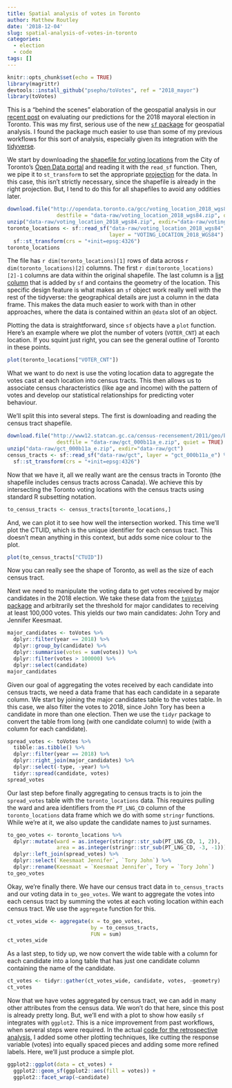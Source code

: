 ```yaml
---
title: Spatial analysis of votes in Toronto
author: Matthew Routley
date: '2018-12-04'
slug: spatial-analysis-of-votes-in-toronto
categories:
  - election
  - code
tags: []
---
```


```r
knitr::opts_chunk$set(echo = TRUE)
library(magrittr)
devtools::install_github("psepho/toVotes", ref = "2018_mayor")
library(toVotes)
```

This is a "behind the scenes" elaboration of the geospatial analysis in our [recent post][post] on evaluating our predictions for the 2018 mayoral election in Toronto. This was my first, serious use of the new [`sf` package][sf] for geospatial analysis. I found the package much easier to use than some of my previous workflows for this sort of analysis, especially given its integration with the [tidyverse][tv].

  [post]:http://www.psephoanalytics.ca/2018/11/reviewing-our-2018-mayoral-race.html
  [sf]:https://r-spatial.github.io/sf/
  [tv]:https://www.tidyverse.org/

We start by downloading the [shapefile for voting locations][vloc] from the City of Toronto's [Open Data portal][odata] and reading it with the `read_sf` function. Then, we pipe it to `st_transform` to set the appropriate [projection][proj] for the data. In this case, this isn't strictly necessary, since the shapefile is already in the right projection. But, I tend to do this for all shapefiles to avoid any oddities later.

  [vloc]:https://www.toronto.ca/city-government/data-research-maps/open-data/open-data-catalogue/#370e7072-0ba7-e477-121e-78ba5dac9649
  [odata]:https://www.toronto.ca/city-government/data-research-maps/open-data/
  [proj]:https://en.wikipedia.org/wiki/Map_projection

```r
download.file("http://opendata.toronto.ca/gcc/voting_location_2018_wgs84.zip",
                destfile = "data-raw/voting_location_2018_wgs84.zip", quiet = TRUE)
unzip("data-raw/voting_location_2018_wgs84.zip", exdir="data-raw/voting_location_2018_wgs84")
toronto_locations <- sf::read_sf("data-raw/voting_location_2018_wgs84", 
                                 layer = "VOTING_LOCATION_2018_WGS84") %>%
  sf::st_transform(crs = "+init=epsg:4326")
toronto_locations
```

The file has `r dim(toronto_locations)[1]` rows of data across `r dim(toronto_locations)[2]` columns. The first `r dim(toronto_locations)[2]-1` columns are data within the original shapefile. The last column is a [list column][lc] that is added by `sf` and contains the geometry of the location. This specific design feature is what makes an `sf` object work really well with the rest of the tidyverse: the geographical details are just a column in the data frame. This makes the data much easier to work with than in other approaches, where the data is contained within an `@data` slot of an object.

  [lc]:https://www.rstudio.com/resources/videos/how-to-work-with-list-columns/

Plotting the data is straightforward, since `sf` objects have a `plot` function. Here's an example where we plot the number of voters (`VOTER_CNT`) at each location. If you squint just right, you can see the general outline of Toronto in these points.

```r
plot(toronto_locations["VOTER_CNT"])
```

What we want to do next is use the voting location data to aggregate the votes cast at each location into census tracts. This then allows us to associate census characteristics (like age and income) with the pattern of votes and develop our statistical relationships for predicting voter behaviour.

We'll split this into several steps. The first is downloading and reading the census tract shapefile.

```r
download.file("http://www12.statcan.gc.ca/census-recensement/2011/geo/bound-limit/files-fichiers/gct_000b11a_e.zip",
                destfile = "data-raw/gct_000b11a_e.zip", quiet = TRUE)
unzip("data-raw/gct_000b11a_e.zip", exdir="data-raw/gct")
census_tracts <- sf::read_sf("data-raw/gct", layer = "gct_000b11a_e") %>%
  sf::st_transform(crs = "+init=epsg:4326")
```

Now that we have it, all we really want are the census tracts in Toronto (the shapefile includes census tracts across Canada). We achieve this by intersecting the Toronto voting locations with the census tracts using standard R subsetting notation.

```r
to_census_tracts <- census_tracts[toronto_locations,]
```

And, we can plot it to see how well the intersection worked. This time we'll plot the CTUID, which is the unique identifier for each census tract. This doesn't mean anything in this context, but adds some nice colour to the plot.

```r
plot(to_census_tracts["CTUID"])
```

Now you can really see the shape of Toronto, as well as the size of each census tract.

Next we need to manipulate the voting data to get votes received by major candidates in the 2018 election. We take these data from the [`toVotes` package][votep] and arbitrarily set the threshold for major candidates to receiving at least 100,000 votes. This yields our two main candidates: John Tory and Jennifer Keesmaat.

  [votep]:https://github.com/Psepho/toVotes

```r
major_candidates <- toVotes %>% 
  dplyr::filter(year == 2018) %>%
  dplyr::group_by(candidate) %>%
  dplyr::summarise(votes = sum(votes)) %>%
  dplyr::filter(votes > 100000) %>%
  dplyr::select(candidate)
major_candidates
```

Given our goal of aggregating the votes received by each candidate into census tracts, we need a data frame that has each candidate in a separate column. We start by joining the major candidates table to the votes table. In this case, we also filter the votes to 2018, since John Tory has been a candidate in more than one election. Then we use the `tidyr` package to convert the table from long (with one candidate column) to wide (with a column for each candidate).

```r
spread_votes <- toVotes %>%
  tibble::as.tibble() %>% 
  dplyr::filter(year == 2018) %>%
  dplyr::right_join(major_candidates) %>%
  dplyr::select(-type, -year) %>%
  tidyr::spread(candidate, votes)
spread_votes
```

Our last step before finally aggregating to census tracts is to join the `spread_votes` table with the `toronto_locations` data. This requires pulling the ward and area identifiers from the `PT_LNG_CD` column of the `toronto_locations` data frame which we do with some `stringr` functions. While we're at it, we also update the candidate names to just surnames.

```r
to_geo_votes <- toronto_locations %>%
  dplyr::mutate(ward = as.integer(stringr::str_sub(PT_LNG_CD, 1, 2)),
                area = as.integer(stringr::str_sub(PT_LNG_CD, -3, -1))) %>%
  dplyr::left_join(spread_votes) %>%
  dplyr::select(`Keesmaat Jennifer`, `Tory John`) %>%
  dplyr::rename(Keesmaat = `Keesmaat Jennifer`, Tory = `Tory John`)
to_geo_votes
```

Okay, we're finally there. We have our census tract data in `to_census_tracts` and our voting data in `to_geo_votes`. We want to aggregate the votes into each census tract by summing the votes at each voting location within each census tract. We use the `aggregate` function for this.

```r
ct_votes_wide <- aggregate(x = to_geo_votes, 
                           by = to_census_tracts, 
                           FUN = sum)
ct_votes_wide
```

As a last step, to tidy up, we now convert the wide table with a column for each candidate into a long table that has just one candidate column containing the name of the candidate.

```r
ct_votes <- tidyr::gather(ct_votes_wide, candidate, votes, -geometry)
ct_votes
```

Now that we have votes aggregated by census tract, we can add in many other attributes from the census data. We won't do that here, since this post is already pretty long. But, we'll end with a plot to show how easily `sf` integrates with `ggplot2`. This is a nice improvement from past workflows, when several steps were required. In the actual [code for the retrospective analysis][code], I added some other plotting techniques, like cutting the response variable (votes) into equally spaced pieces and adding some more refined labels. Here, we'll just produce a simple plot.

  [code]:https://github.com/Psepho/to2018retrospective/blob/master/compare_pred_actual_2018.Rmd

```r
ggplot2::ggplot(data = ct_votes) +
  ggplot2::geom_sf(ggplot2::aes(fill = votes)) +
  ggplot2::facet_wrap(~candidate)
```
